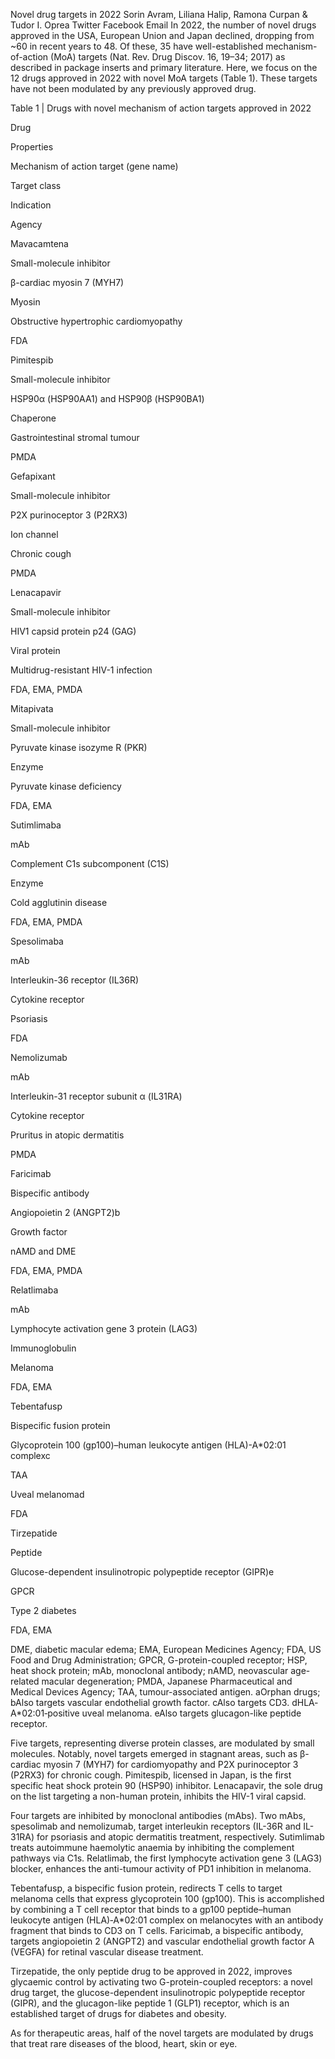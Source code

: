 ---
---
Novel drug targets in 2022
Sorin Avram, Liliana Halip, Ramona Curpan & Tudor I. Oprea
Twitter Facebook Email
In 2022, the number of novel drugs approved in the USA, European Union and Japan declined, dropping from ~60 in recent years to 48. Of these, 35 have well-established mechanism-of-action (MoA) targets (Nat. Rev. Drug Discov. 16, 19–34; 2017) as described in package inserts and primary literature. Here, we focus on the 12 drugs approved in 2022 with novel MoA targets (Table 1). These targets have not been modulated by any previously approved drug.

Table 1 | Drugs with novel mechanism of action targets approved in 2022

Drug

Properties

Mechanism of action target (gene name)

Target class

Indication

Agency

Mavacamtena

Small-molecule inhibitor

β-cardiac myosin 7 (MYH7)

Myosin

Obstructive hypertrophic cardiomyopathy

FDA

Pimitespib

Small-molecule inhibitor

HSP90α (HSP90AA1) and HSP90β (HSP90BA1)

Chaperone

Gastrointestinal stromal tumour

PMDA

Gefapixant

Small-molecule inhibitor

P2X purinoceptor 3 (P2RX3)

Ion channel

Chronic cough

PMDA

Lenacapavir

Small-molecule inhibitor

HIV1 capsid protein p24 (GAG)

Viral protein

Multidrug-resistant HIV-1 infection

FDA, EMA, PMDA

Mitapivata

Small-molecule inhibitor

Pyruvate kinase isozyme R (PKR)

Enzyme

Pyruvate kinase deficiency

FDA, EMA

Sutimlimaba

mAb

Complement C1s subcomponent (C1S)

Enzyme

Cold agglutinin disease

FDA, EMA, PMDA

Spesolimaba

mAb

Interleukin-36 receptor (IL36R)

Cytokine receptor

Psoriasis

FDA

Nemolizumab

mAb

Interleukin-31 receptor subunit α (IL31RA)

Cytokine receptor

Pruritus in atopic dermatitis

PMDA

Faricimab

Bispecific antibody

Angiopoietin 2 (ANGPT2)b

Growth factor

nAMD and DME

FDA, EMA, PMDA

Relatlimaba

mAb

Lymphocyte activation gene 3 protein (LAG3)

Immunoglobulin

Melanoma

FDA, EMA

Tebentafusp

Bispecific fusion protein

Glycoprotein 100 (gp100)–human leukocyte antigen (HLA)-A*02:01 complexc

TAA

Uveal melanomad

FDA

Tirzepatide

Peptide

Glucose-dependent insulinotropic polypeptide receptor (GIPR)e

GPCR

Type 2 diabetes

FDA, EMA

DME, diabetic macular edema; EMA, European Medicines Agency; FDA, US Food and Drug Administration; GPCR, G-protein-coupled receptor; HSP, heat shock protein; mAb, monoclonal antibody; nAMD, neovascular age-related macular degeneration; PMDA, Japanese Pharmaceutical and Medical Devices Agency; TAA, tumour-associated antigen. aOrphan drugs; bAlso targets vascular endothelial growth factor. cAlso targets CD3. dHLA‐A*02:01‐positive uveal melanoma. eAlso targets glucagon-like peptide receptor.

Five targets, representing diverse protein classes, are modulated by small molecules. Notably, novel targets emerged in stagnant areas, such as β-cardiac myosin 7 (MYH7) for cardiomyopathy and P2X purinoceptor 3 (P2RX3) for chronic cough. Pimitespib, licensed in Japan, is the first specific heat shock protein 90 (HSP90) inhibitor. Lenacapavir, the sole drug on the list targeting a non-human protein, inhibits the HIV-1 viral capsid.

Four targets are inhibited by monoclonal antibodies (mAbs). Two mAbs, spesolimab and nemolizumab, target interleukin receptors (IL-36R and IL-31RA) for psoriasis and atopic dermatitis treatment, respectively. Sutimlimab treats autoimmune haemolytic anaemia by inhibiting the complement pathways via C1s. Relatlimab, the first lymphocyte activation gene 3 (LAG3) blocker, enhances the anti-tumour activity of PD1 inhibition in melanoma.

Tebentafusp, a bispecific fusion protein, redirects T cells to target melanoma cells that express glycoprotein 100 (gp100). This is accomplished by combining a T cell receptor that binds to a gp100 peptide–human leukocyte antigen (HLA)‐A*02:01 complex on melanocytes with an antibody fragment that binds to CD3 on T cells. Faricimab, a bispecific antibody, targets angiopoietin 2 (ANGPT2) and vascular endothelial growth factor A (VEGFA) for retinal vascular disease treatment.

Tirzepatide, the only peptide drug to be approved in 2022, improves glycaemic control by activating two G-protein-coupled receptors: a novel drug target, the glucose-dependent insulinotropic polypeptide receptor (GIPR), and the glucagon-like peptide 1 (GLP1) receptor, which is an established target of drugs for diabetes and obesity.

As for therapeutic areas, half of the novel targets are modulated by drugs that treat rare diseases of the blood, heart, skin or eye.

